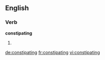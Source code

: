 ==English==

===Verb===
'''constipating'''

# {{present participle of|constipate}}

[[de:constipating]]
[[fr:constipating]]
[[vi:constipating]]